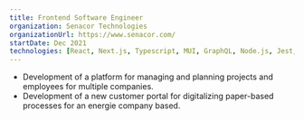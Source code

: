 ```yaml
---
title: Frontend Software Engineer
organization: Senacor Technologies
organizationUrl: https://www.senacor.com/
startDate: Dec 2021 
technologies: [React, Next.js, Typescript, MUI, GraphQL, Node.js, Jest, Playwright, Github, Jira]
---
```


- Development of a platform for managing and planning projects and employees for multiple companies.
- Development of a new customer portal for digitalizing paper-based processes for an energie company based. 